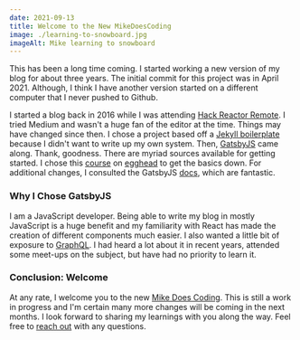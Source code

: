 ```yaml
---
date: 2021-09-13
title: Welcome to the New MikeDoesCoding
image: ./learning-to-snowboard.jpg
imageAlt: Mike learning to snowboard
---
```


This has been a long time coming. I started working a new version of my blog for about three years. The initial commit for this project was in April 2021. Although, I think I have another version started on a different computer that I never pushed to Github.

I started a blog back in 2016 while I was attending [Hack Reactor Remote](https://www.hackreactor.com/). I tried Medium and wasn't a huge fan of the editor at the time. Things may have changed since then. I chose a project based off a [Jekyll boilerplate](https://github.com/barryclark/jekyll-now) because I didn't want to write up my own system. Then, [GatsbyJS](https://www.gatsbyjs.com/) came along. Thank, goodness. There are myriad sources available for getting started. I chose this [course](https://egghead.io/courses/build-a-developer-blog-with-gatsby-bd96) on [egghead](https://egghead.io) to get the basics down. For additional changes, I consulted the GatsbyJS [docs](https://www.gatsbyjs.com/docs), which are fantastic.

### Why I Chose GatsbyJS

I am a JavaScript developer. Being able to write my blog in mostly JavaScript is a huge benefit and my familiarity with React has made the creation of different components much easier. I also wanted a little bit of exposure to [GraphQL](https://graphql.org/). I had heard a lot about it in recent years, attended some meet-ups on the subject, but have had no priority to learn it.

### Conclusion: Welcome

At any rate, I welcome you to the new [Mike Does Coding](https://mikedoescoding.com). This is still a work in progress and I'm certain many more changes will be coming in the next months. I look forward to sharing my learnings with you along the way. Feel free to [reach out](mailto:me@mikedoescoding.com) with any questions.
